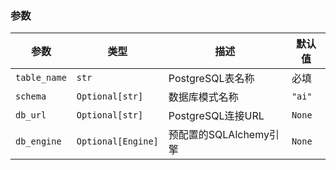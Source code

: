 ### 参数

| 参数 | 类型 | 描述 | 默认值 |
|-----------|------|-------------|---------|
| `table_name` | `str` | PostgreSQL表名称 | 必填 |
| `schema` | `Optional[str]` | 数据库模式名称 | `"ai"` |
| `db_url` | `Optional[str]` | PostgreSQL连接URL | `None` |
| `db_engine` | `Optional[Engine]` | 预配置的SQLAlchemy引擎 | `None` |